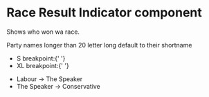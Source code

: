 
<Meta title="Elections|GE2019/Race Result Indicator" component={RaceResult} />

# Race Result Indicator component

Shows who won wa race.

<Preview>
  <Story name="Various permutations (Large)">
    <div style={{ width: '100%' }}>
      <RaceResult breakpoint="XL" incumbent="Labour" winner="Labour" />
      <RaceResult breakpoint="XL" incumbent="Conservative" winner="Labour" />
      <RaceResult breakpoint="XL" incumbent="Labour" winner="Conservative" />
      <RaceResult breakpoint="XL" incumbent="Liberal Democrats" winner="Liberal Democrats" />
      <RaceResult breakpoint="XL" incumbent="Conservative" winner="Liberal Democrats" />
      <RaceResult breakpoint="XL" incumbent="Green" winner="Green" />
    </div>
  </Story>
</Preview>

<Preview>
  <Story name="Various permutations (Small)">
    <div style={{ width: '100%' }}>
      <RaceResult breakpoint="S" incumbent="Labour" winner="Labour" />
      <RaceResult breakpoint="S" incumbent="Conservative" winner="Labour" />
      <RaceResult breakpoint="S" incumbent="Labour" winner="Conservative" />
      <RaceResult breakpoint="S" incumbent="Liberal Democrats" winner="Liberal Democrats" />
      <RaceResult breakpoint="S" incumbent="Conservative" winner="Liberal Democrats" />
      <RaceResult breakpoint="S" incumbent="Green" winner="Green" />
    </div>
  </Story>
</Preview>

Party names longer than 20 letter long default to their shortname

<Preview>
  <Story name="Scottish National Party will always be SNP">
    <div style={{ width: '100%' }}>
      <ul>
        <li>
          S breakpoint:{' '}
          <RaceResult breakpoint="S" incumbent="Labour" winner="Scottish National Party" />
        </li>
        <li>
          XL breakpoint:{' '}
          <RaceResult breakpoint="XL" incumbent="Conservative" winner="Scottish National Party" />
        </li>
      </ul>
    </div>
  </Story>
</Preview>

<Preview>
  <Story name="Speaker">
    <div style={{ width: '100%' }}>
      <ul>
        <li>
          Labour -> The Speaker
          <RaceResult breakpoint="S" incumbent="Labour" winner="The Speaker" />
        </li>
        <li>
          The Speaker -> Conservative
          <RaceResult breakpoint="S" incumbent="The Speaker" winner="Conservative" />
        </li>
      </ul>
    </div>
  </Story>
</Preview>
